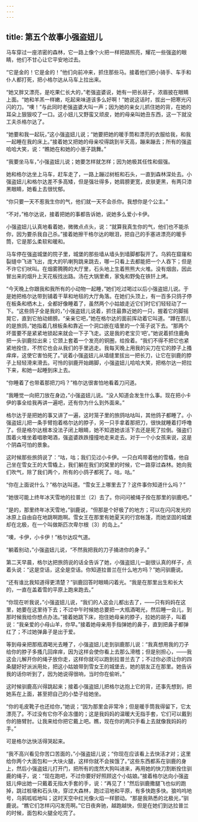 ```yaml
---
---
---
```

title: 第五个故事小强盗妞儿
---



马车穿过一座浓密的森林，它一路上像个火把一样把路照亮，耀花一些强盗的眼睛，他们不甘心让它平安地过去。

“它是金的！它是金的！”他们向前冲来，抓住那些马。接着他们把小骑手、车手和仆人都打死，把小格尔达从马车上拉出来。

“她又胖又漂亮，是吃果仁长大的，”老强盗婆说，她有一把长胡子，浓眉披在眼睛上面。“她和羊羔一样嫩，吃起来味道该多么好啊！”她说这话时，拔出一把寒光闪闪的刀。“噢！”与此同时老强盗婆大叫一声；因为她的亲女儿抓住她的背，在她的耳朵上狠狠咬了一口。这小妞儿又野蛮又顽皮，她的母亲叫她丑东西，这一下就没工夫杀格尔达了。

“她要和我一起玩，”这小强盗妞儿说；“她要把她的暖手筒和漂亮的衣服给我，和我一起睡在我的床上。”接着她又把她的母亲咬得跳到半天高，蹦来蹦去；所有的强盗哈哈大笑，说：“瞧她在和她的小崽子跳舞。”

“我要坐马车，”小强盗妞儿说；她要怎样就怎样；因为她极其任性和倔强。

她和格尔达坐上马车，赶车走了，一路上蹦过树桩和石头，一直到森林深处去。小强盗妞儿和格尔达差不多高矮，但是强壮得多，她肩膀更宽，皮肤更黑，有两只漆黑眼睛，她看上去很忧郁。

“你只要一天不惹我生你的气，他们就一天不会杀你。我想你是个公主。”

“不对，”格尔达说，接着把她的事都告诉她，说她多么爱小卡伊。

小强盗妞儿认真地看着她，微微点点头，说：“就算我真生你的气，他们也不能杀你，因为要杀我自己杀。”接着她擦干格尔达的眼泪，把自己的手塞进漂亮的暖手筒，它是那么柔软和暖和。

马车停在强盗城堡的院子里，城堡的那些墙从墙头到墙脚都裂开了。乌鸦在窟窿和裂缝中飞进飞出，庞大的叭喇狗跳来跳去，哪一只看上去都能把一个人吞下；但是不许它们吠叫。在烟雾腾腾的大厅里，石头地上生着熊熊大火堆。没有烟囱，因此冒出来的烟升上天花板找出路。汤在大锅里煮，家兔和野兔在铁钎上烤。

“今天晚上你跟我和我所有的小动物一起睡，”她们吃过喝过以后小强盗妞儿说。于是她把格尔达带到铺着干草和地毯的大厅角落。在她们头顶上，有一百多只鸽子停在板条和栖木上，全都好像睡着了，虽然两个小姑娘走近它们时它们轻轻动了一下。“这些鸽子全是我的，”小强盗妞儿说着，抓住最靠近她的一只，握着它的脚摇晃它，直到它拍动翅膀。“亲亲它吧，”她在格尔达的面前挥动着它叫道。“蹲在那儿的是旅鸽，”她指着几根板条和靠近一个洞口嵌在墙里的一个笼子说下去。“那两个坏蛋要不是紧紧地锁起来就会一下子飞走。这是我的老宝贝‘吧’。”她说着抓住鹿角把一头驯鹿拉出来；它颈上套着一个发亮的铜圈，给拴着。“我们不得不把它也紧紧地拴住，不然它也会从我们的手里逃走。我每天晚上用我的尖刀在它的脖子上搔痒痒，这使它害怕死了。”说着小强盗妞儿从墙缝里拔出一把长刀，让它在驯鹿的脖子上轻轻滑来滑去。可怜的驯鹿开始踢脚，小强盗妞儿哈哈大笑，把格尔达一把拉下来，和她一起睡到床上去。

“你睡着了也带着那把刀吗？”格尔达很害怕地看着刀问道。

“我睡觉一向把刀放在身边，”小强盗妞儿说。“没人知道会发生什么事。现在把小卡伊的事全给我再讲一遍吧，还有你为什么到外面来。”

格尔达于是把她的事又讲了一遍，这时笼子里的旅鸽咕咕叫，其他鸽子都睡了。小强盗妞儿把一条手臂抱着格尔达的脖子，另一只手拿着那把刀，很快就睡着打呼噜了。但是格尔达根本没法子闭上眼睛，她不知道她该活下去还是死了拉倒。强盗们围着火堆坐着唱歌喝酒，强盗婆跌跌撞撞地走来走去。对于一个小女孩来说，这是个阴森可怕的景象。

这时候那些旅鸽说了：“咕，咕；我们见过小卡伊。一只白鸡带着他的雪橇，他自己坐在雪女王的大雪橇上，我们躺在我们的窝里的时候，它一路穿过森林。她向我们吹气，除了我们两个，所有的小鸽子都死了。咕，咕。”

“你在上面说什么？”格尔达叫道。“雪女王上哪里去了？这件事你知道什么吗？”

“她很可能上终年冰天雪地的拉普兰〔2〕去了。你问问被绳子拴在那里的驯鹿吧。”

“是的，那里终年冰天雪地，”驯鹿说，“但那是个好极了的地方；可以在闪闪发光的冰原上自由自在地跳啊跑啊。雪女王在那里有她夏天的行宫帐篷，而她坚固的城堡却在北极，在一个叫做斯匹次卑尔根〔3〕的岛上。”

“噢，卡伊，小卡伊！”格尔达叹气道。

“躺着别动，”小强盗妞儿说，“不然我把我的刀子捅进你的身子。”

第二天早晨，格尔达把旅鸽说的话全告诉了她，小强盗妞儿一副很认真的样子，点着头说：“这是空话，这全是空话。你知道拉普兰在什么地方吗？”她问驯鹿说。

“还有谁比我知道得更清楚？”驯鹿回答时眼睛闪着光。“我是在那里出生和长大的，一直在盖着雪的平原上跑来跑去。”

“你现在听我说，”小强盗妞儿说，“我们的人这会儿都出去了，——只有妈妈在这里，她要在这里待下去；不过中午时候她总要把一大瓶酒喝光，然后睡一会儿，到那时候我给你想点办法。”接着她跳下床，抱住她母亲的脖子，拉她的胡子，叫着说：“我亲爱的小母山羊，你早。”接着她母亲用手指弹她的鼻子，直到把鼻子都弹红了；不过她弹鼻子是出于爱。

等到母亲把那瓶酒喝光去睡了，小强盗妞儿走到驯鹿那儿说：“我真想用我的刀子给你的脖子多搔几回痒痒，因为这样会使你看上去那么滑稽；但是别担心，——我这会儿解开你的绳子放你走，这样你就可以跑到拉普兰去了；不过你必须让你的四条腿好好派派用处，把这小姑娘带到雪女王的城堡去，她的朋友正在那里。她告诉我的话你听到了，因为她说得很响，当时你在偷听。”

这时候驯鹿高兴得跳起来；接着小强盗妞儿把格尔达抱上它的背，还事先想到，把她系在上面，甚至把自己的小垫子给她坐。

“你的毛皮靴子也还给你，”她说；“因为那里会非常冷；但是暖手筒我得留下，它太漂亮了。不过没有它你不会冻僵的；这是我妈妈的温暖大无指手套，它们可以戴到你的胳臂肘。让我来给你把它戴上吧。瞧，现在你的两只手看上去就像我妈妈的手。”

可是格尔达快活得哭起来。

“我不高兴看见你苦口苦面的，”小强盗妞儿说；“你现在应该看上去快活才对；这里给你两个大面包和一大块火腿，这样你就不会挨饿了。”这些东西都系在驯鹿的身上，然后小强盗妞儿打开门，把所有的庞然大狗叫进来，再用她的快刀割断拴住驯鹿的绳子，说：“现在跑吧，不过你要好好照顾这个小姑娘。”接着格尔达向小强盗妞儿伸出她一只戴着无指大手套的手，说：“再见了！”然后驯鹿撒腿飞也似的跑掉，跳过桩墩和石头块，穿过大森林，跑过沼地和平原，有多快跑多快。狼呜呜地号，乌鸦呱呱地叫；这时天空中红光像火焰一样颤动。“那是我熟悉的北极光，”驯鹿说。“瞧它们怎样闪闪发亮啊。”它日夜奔驰，越跑越快，但是在她们到达拉普兰的时候，面包和火腿全吃完了。